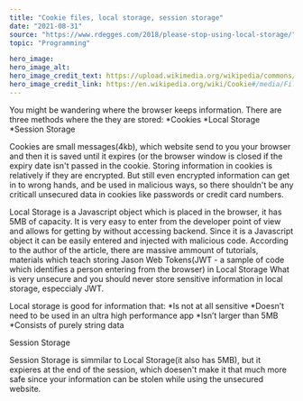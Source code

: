 ---
title: "Cookie files, local storage, session storage"
date: "2021-08-31"
source: "https://www.rdegges.com/2018/please-stop-using-local-storage/"
topic: "Programming"

hero_image:
hero_image_alt:
hero_image_credit_text: https://upload.wikimedia.org/wikipedia/commons/thumb/f/f1/2ChocolateChipCookies.jpg/250px-2ChocolateChipCookies.jpg
hero_image_credit_link: https://en.wikipedia.org/wiki/Cookie#/media/File:2ChocolateChipCookies.jpg
---

You might be wandering where the browser keeps information.
There are three methods where the they are stored:
*Cookies
*Local Storage
*Session Storage

Cookies are small messages(4kb), which website send to you your 
browser and then it is saved until it expires (or the browser window is closed
if the expiry date isn't passed in the cookie. Storing information in
cookies is relatively if they are encrypted. But still even encrypted
information can get in to wrong hands, and be used in malicious ways, 
so there shouldn't be any criticall unsecured data in cookies like passwords
or credit card numbers.

Local Storage is a Javascript object which is placed in the browser, it
has 5MB of capacity. It is very easy to enter from the developer point of 
view and allows for getting by without accessing backend. Since it is
a Javascript object it can be easily entered and injected with malicious 
code. According to the author of the article, there are massive ammount of 
tutorials, materials which teach storing Jason Web Tokens(JWT - a sample of
code which identifies a person entering from the browser) in Local Storage
What is very unsecure and you should never store sensitive information in
local storage, especcialy JWT.

Local storage is good for information that:
*Is not at all sensitive
*Doesn’t need to be used in an ultra high performance app
*Isn’t larger than 5MB
*Consists of purely string data

Session Storage

Session Storage is simmilar to Local Storage(it also has 5MB), but it expieres at
the end of the session, which doesen't make it that much more safe
since your information can be stolen while using the unsecured website.


